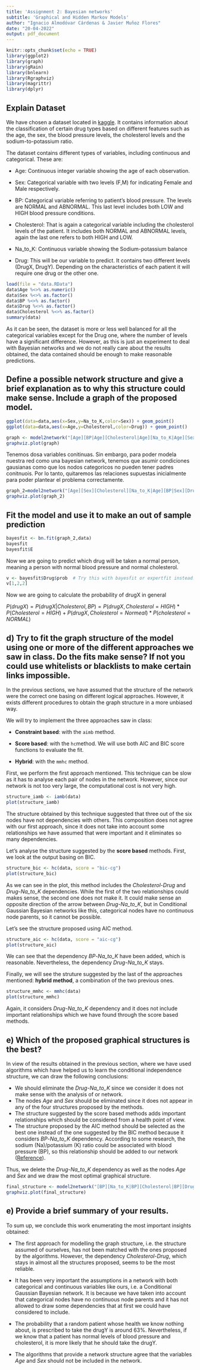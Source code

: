 ```yaml
---
title: 'Assignment 2: Bayesian networks'
subtitle: 'Graphical and Hidden Markov Models'
author: "Ignacio Almodóvar Cárdenas & Javier Muñoz Flores"
date: "20-04-2022"
output: pdf_document
---
```


```r
knitr::opts_chunk$set(echo = TRUE)
library(ggplot2)
library(graph)
library(gRain)
library(bnlearn)
library(Rgraphviz)
library(magrittr)
library(dplyr)
```


## Explain Dataset

We have chosen a dataset located in [kaggle](https://www.kaggle.com/prathamtripathi/drug-classification). It contains information about the classification of certain drug types based on different features such as the age, the sex, the blood pressure levels, the cholesterol levels and the sodium-to-potassium ratio.

The dataset contains different types of variables, including continuous and categorical. These are:

 - Age: Continuous integer variable showing the age of each observation.
 
 - Sex: Categorical variable with two levels (F,M) for indicating Female and Male respectively.
 
 - BP: Categorical variable referring to patient's blood pressure. The levels are NORMAL and ABNORMAL. This last level includes both LOW and HIGH blood pressure conditions.
 
 - Cholesterol: That is again a categorical variable including the cholesterol levels of the patient. It includes both NORMAL and ABNORMAL levels, again the last one refers to both HIGH and LOW.
 
 - Na_to_K: Continuous variable showing the Sodium-potassium balance
 
 - Drug: This will be our variable to predict. It contains two different levels (DrugX, DrugY). Depending on the characteristics of each patient it will require one drug or the other one.
 

```r
load(file = "data.RData")
data$Age %<>% as.numeric()
data$Sex %<>% as.factor() 
data$BP %<>% as.factor() 
data$Drug %<>% as.factor()
data$Cholesterol %<>% as.factor() 
summary(data)
```

As it can be seen, the dataset is more or less well balanced for all the categorical variables except for the Drug one, where the number of levels have a significant difference. However, as this is just an experiment to deal with Bayesian networks and we do not really care about the results obtained, the data contained should be enough to make reasonable predictions.

## Define a possible network structure and give a brief explanation as to why this structure could make sense.  Include a graph of the proposed model.

```r

ggplot(data=data,aes(x=Sex,y=Na_to_K,color=Sex)) + geom_point()
ggplot(data=data,aes(x=Age,y=Cholesterol,color=Drug)) + geom_point()
```
```r
graph <- model2network("[Age][BP|Age][Cholesterol|Age][Na_to_K|Age][Sex][Drug|BP:Cholesterol:Sex]")
graphviz.plot(graph)
```
Tenemos dosa variables conitinuas. Sin embargo, para poder modela nuestra red como una bayesian network, tenemos que asumir condiciones gausianas como que los nodos categoricos no pueden tener padres conitnuois. Por lo tanto, quitaremos las relaciones supuestas inicialmente para poder plantear el problema correctamente.

```r
graph_2=model2network("[Age][Sex][Cholesterol][Na_to_K|Age][BP|Sex][Drug|BP:Cholesterol]")
graphviz.plot(graph_2)
```


## Fit the model and use it to make an out of sample prediction

```r
bayesfit <- bn.fit(graph_2,data)
bayesfit
bayesfit$E
```

Now we are going to predict which drug will be taken a normal person, meaning a person with normal blood pressure and normal cholesterol. 

```r
v <- bayesfit$Drug$prob  # Try this with bayesfit or expertfit instead.
v[1,2,2]
```

Now we are going to calculate the probability of drugX in general

$P(drugX)=P(drugX|Cholesterol,BP)=P(drugX,Cholesterol=HIGH)*P(Cholesterol=HIGH)+P(drugX,Cholesterol=Normeal)*P(cholesterol=NORMAL)$

## d) Try to fit the graph structure of the model using one or more of the different approaches we saw in class.  Do the fits make sense?  If not you could use whitelists or blacklists to make certain links impossible.

In the previous sections, we have assumed that the structure of the network were the correct one basing on different logical approaches. However, it exists different procedures to obtain the graph structure in a more unbiased way.

We will try to implement the three approaches saw in class:

 - **Constraint based**: with the `aimb` method.
 
 - **Score based**: with the `hc`method. We will use both AIC and BIC score functions to evaluate the fit.
 
 - **Hybrid**: with the `mmhc` method.

First, we perform the first approach mentioned. This technique can be slow as it has to analyse each pair of nodes in the network. However, since our network is not too very large, the computational cost is not very high.

```r
structure_iamb <- iamb(data)
plot(structure_iamb)
```

The structure obtained by this technique suggested that three out of the six nodes have not dependencies with others. This composition does not agree with our first approach, since it does not take into account some relationships we have assumed that were important and it eliminates so many dependencies.

Let's analyse the structure suggested by the **score based** methods. First, we look at the output basing on BIC.

```r
structure_bic <- hc(data, score = "bic-cg")
plot(structure_bic)
```

As we can see in the plot, this method includes the *Cholesterol*-*Drug* and *Drug*-*Na_to_K* dependencies. While the first of the two relationships could makes sense, the second one does not make it. It could make sense an opposite direction of the arrow between *Drug*-*Na_to_K*, but in Conditional Gaussian Bayesian networks like this, categorical nodes have no continuous node parents, so it cannot be possible.

Let's see the structure proposed using AIC method.

```r
structure_aic <- hc(data, score = "aic-cg")
plot(structure_aic)
```

We can see that the dependency *BP*-*Na_to_K* have been added, which is reasonable. Nevertheless, the dependency *Drug*-*Na_to_K* stays.

Finally, we will see the struture suggested by the last of the approaches mentioned: **hybrid method**, a combination of the two previous ones.

```r
structure_mmhc <- mmhc(data)
plot(structure_mmhc)
```

Again, it considers *Drug*-*Na_to_K* dependency and it does not include important relationships which we have found through the score based methods.

## e) Which of the proposed graphical structures is the best?

In view of the results obtained in the previous section, where we have used algorithms which have helped us to learn the conditional independence structure, we can draw the following conclusions:

- We should eliminate the *Drug*-*Na_to_K* since we consider it does not make sense with the analysis of or network.
- The nodes *Age* and *Sex* should be eliminated since it does not appear in any of the four structures proposed by the methods.
- The structure suggested by the score based methods adds important relationships which should be considered from a health point of view.
- The structure proposed by the AIC method should be selected as the best one instead of the one suggested by the BIC method because it considers *BP*-*Na_to_K* dependency. According to some research, the sodium (Na)/potassium (K) ratio could be associated with blood pressure (BP), so this relationship should be added to our network ([Reference](https://www.nature.com/articles/s41440-020-00536-7)).

Thus, we delete the *Drug*-*Na_to_K* dependency as well as the nodes *Age* and *Sex* and we draw the most optimal graphical structure.

```r
final_structure <- model2network("[BP][Na_to_K|BP][Cholesterol|BP][Drug|BP:Cholesterol]")
graphviz.plot(final_structure)
```

## e) Provide a brief summary of your results. 

To sum up, we conclude this work enumerating the most important insights obtained:

- The first approach for modelling the graph structure, i.e. the structure assumed of ourselves, has not been matched with the ones proposed by the algorithms. However, the dependency *Cholesterol*-*Drug*, which stays in almost all the structures proposed, seems to be the most reliable. 

- It has been very important the assumptions in a network with both categorical and continuous variables like ours, i.e. a Conditional Gaussian Bayesian network. It is because we have taken into account that categorical nodes have no continuous node parents and it has not allowed to draw some dependencies that at first we could have considered to include.

- The probability that a random patient whose health we know nothing about, is prescribed to take the drugY is around 63%. Nevertheless, if we know that a patient has normal levels of blood pressure and cholesterol, it is more likely that he should take the drugY.

- The algorithms that provide a network structure agree that the variables *Age* and *Sex* should not be included in the network.


